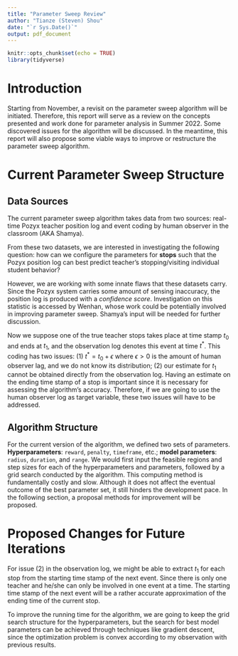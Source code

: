 ```yaml
---
title: "Parameter Sweep Review"
author: "Tianze (Steven) Shou"
date: "`r Sys.Date()`"
output: pdf_document
---
```


```r
knitr::opts_chunk$set(echo = TRUE)
library(tidyverse)
``` 

# Introduction 

Starting from November, a revisit on the parameter sweep algorithm will be initiated. Therefore, this report will serve as a review on the concepts presented and work done for parameter analysis in Summer 2022. Some discovered issues for the algorithm will be discussed. In the meantime, this report will also propose some viable ways to improve or restructure the parameter sweep algorithm. 

# Current Parameter Sweep Structure 

## Data Sources

The current parameter sweep algorithm takes data from two sources: real-time Pozyx teacher position log and event coding by human observer in the classroom (AKA Shamya). 

From these two datasets, we are interested in investigating the following question: how can we configure the parameters for **stops** such that the Pozyx position log can best predict teacher's stopping/visiting individual student behavior? 

However, we are working with some innate flaws that these datasets carry. Since the Pozyx system carries some amount of sensing inaccuracy, the position log is produced with a *confidence score*. Investigation on this statistic is accessed by Wenhan, whose work could be potentially involved in improving parameter sweep. Shamya's input will be needed for further discussion. 

Now we suppose one of the true teacher stops takes place at time stamp $t_0$ and ends at $t_1$, and the observation log denotes this event at time $t^*$. This coding has two issues: (1) $t^* = t_0 + \epsilon$ where $\epsilon > 0$ is the amount of human observer lag, and we do not know its distribution; (2) our estimate for $t_1$ cannot be obtained directly from the observation log. Having an estimate on the ending time stamp of a stop is important since it is necessary for assessing the algorithm's accuracy. Therefore, if we are going to use the human observer log as target variable, these two issues will have to be addressed. 

## Algorithm Structure 

For the current version of the algorithm, we defined two sets of parameters. **Hyperparameters**: `reward`, `penalty`, `timeframe`, etc.; **model parameters**: `radius`, `duration`, and `range`. We would first input the feasible regions and step sizes for each of the hyperparameters and parameters, followed by a grid search conducted by the algorithm. This computing method is fundamentally costly and slow. Although it does not affect the eventual outcome of the best parameter set, it still hinders the development pace. In the following section, a proposal methods for improvement will be proposed. 

# Proposed Changes for Future Iterations 

For issue (2) in the observation log, we might be able to extract $t_1$ for each stop from the starting time stamp of the next event. Since there is only one teacher and he/she can only be involved in one event at a time. The starting time stamp of the next event will be a rather accurate approximation of the ending time of the current stop. 

To improve the running time for the algorithm, we are going to keep the grid search structure for the hyperparameters, but the search for best model parameters can be achieved through techniques like gradient descent, since the optimization problem is convex according to my observation with previous results. 








